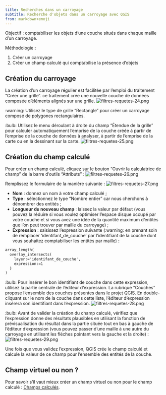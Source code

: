 ```yaml
---
title: Recherches dans un carroyage
subtitle: Recherche d'objets dans un carroyage avec QGIS
from: markdown+emoji
---
```


Objectif&nbsp;: comptabiliser les objets d'une couche situés dans chaque maille d'un carroyage.

Méthodologie&nbsp;:

1. Créer un carroyage
2. Créer un champ calculé qui comptabilise la présence d'objets

## Création du carroyage

La création d'un carroyage régulier est facilitée par l'emploi du traitement "Créer une grille". ce traitement crée une nouvelle couche de données composée d'éléments alignés sur une grille.
![filtres-requetes-24.png](assets/filtres-requetes-24.png)

:warning: Utilisez le type de grille "Rectangle" pour créer un carroyage composé de polygones rectangulaires.

:bulb: Utilisez le menu déroulant à droite du champ "Étendue de la grille" pour calculer automatiquement l'emprise de la couche créée à partir de l'emprise de la couche de données à analyser, à partir de l'emprise de la carte ou en la dessinant sur la carte.
![filtres-requetes-25.png](assets/filtres-requetes-25.png)


## Création du champ calculé

Pour créer un champ calculé, cliquez sur le bouton "Ouvrir la calculatrice de champ" de la barre d'outils "Attributs"&nbsp;:
![filtres-requetes-26.png](assets/filtres-requetes-26.png)

Remplissez le formulaire de la manière suivante&nbsp;:
![filtres-requetes-27.png](assets/filtres-requetes-27.png)

* **Nom**&nbsp;: donnez un nom à votre champ calculé&nbsp;;
* **Type**&nbsp;: sélectionnez le type "Nombre entier" car nous cherchons à dénombrer des entités&nbsp;;
* **Longueur  du nouveau champ**&nbsp;: laissez la valeur par défaut (vous pouvez la réduire si vous voulez optimiser l'espace disque occupé par votre couche et si vous avez une idée de la quantité maximum d'entités que l'on peut trouver par maille du carroyage)&nbsp;;
* **Expression**&nbsp;: saisissez l'expression suivante (:warning: en prenant soin de remplacer 'identifant_de_couche' par l'identifiant de la couche dont vous souhaitez comptabiliser les entités par maille)&nbsp;:

``` .txt
array_length(
  overlay_intersects(
    layer:='identifant_de_couche',
    expression:=1
  )
)
```

:bulb: Pour insérer le bon identifiant de couche dans cette expression, utilisez la partie centrale de l'éditeur d'expression. La rubrique "Couches" propose l'ensemble des couches présentes dans le projet QGIS. En double-cliquant sur le nom de la couche dans cette liste, l'éditeur d'expression insérera son identifiant dans l'expression.
![filtres-requetes-28.png](assets/filtres-requetes-28.png)

:bulb: Avant de valider la création du champ calculé, vérifiez que l'expression donne des résultats plausibles en utilisant la fonction de prévisualisation du résultat dans la partie située tout en bas à gauche de l'éditeur d'expression (vous pouvez passer d'une maille à une autre du carroyage en utilisant les flèches pointant vers la gauche et la droite)&nbsp;:
![filtres-requetes-29.png](assets/filtres-requetes-29.png)

Une fois que vous validez l'expression, QGIS crée le champ calculé et calcule la valeur de ce champ pour l'ensemble des entités de la couche.

## Champ virtuel ou non ?

Pour savoir s'il vaut mieux créer un champ virtuel ou non pour le champ calculé&nbsp;: [Champs calculés](/qgis/qgis-expressions/expressions-01-champs-calcules).
